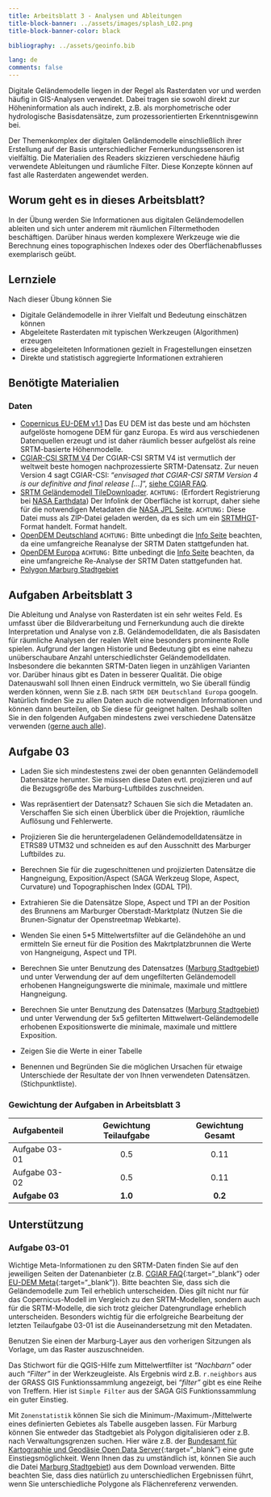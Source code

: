```yaml
---
title: Arbeitsblatt 3 - Analysen und Ableitungen
title-block-banner: ../assets/images/splash_L02.png
title-block-banner-color: black

bibliography: ../assets/geoinfo.bib

lang: de
comments: false
---
```


Digitale Geländemodelle liegen in der Regel als Rasterdaten vor und werden häufig in GIS-Analysen verwendet. Dabei tragen sie sowohl direkt zur Höheninformation als auch indirekt, z.B. als morphometrische oder hydrologische Basisdatensätze, zum prozessorientierten Erkenntnisgewinn bei.


Der Themenkomplex der digitalen Geländemodelle einschließlich ihrer Erstellung auf der Basis unterschiedlicher Fernerkundungssensoren ist vielfältig. Die Materialien des Readers skizzieren verschiedene häufig verwendete Ableitungen und räumliche Filter. Diese Konzepte können auf fast alle Rasterdaten angewendet werden.


## Worum geht es in dieses Arbeitsblatt?

In der Übung werden Sie Informationen aus digitalen Geländemodellen ableiten und sich unter anderem mit räumlichen Filtermethoden beschäftigen. Darüber hinaus werden komplexere Werkzeuge wie die Berechnung eines topographischen Indexes oder des Oberflächenabflusses exemplarisch geübt.


## Lernziele 

Nach dieser Übung können Sie

  * Digitale Geländemodelle in ihrer Vielfalt und Bedeutung einschätzen können 
  * Abgeleitete Rasterdaten mit typischen Werkzeugen (Algorithmen) erzeugen
  * diese abgeleiteten Informationen gezielt in Fragestellungen einsetzen
  * Direkte und statistisch aggregierte Informationen extrahieren


## Benötigte Materialien

### Daten
  * [Copernicus EU-DEM v1.1](https://land.copernicus.eu/imagery-in-situ/eu-dem/eu-dem-v1.1/view) Das EU DEM ist das beste und am höchsten aufgelöste homogene DEM für ganz Europa. Es wird aus verschiedenen Datenquellen erzeugt und ist daher räumlich besser aufgelöst als reine SRTM-basierte Höhenmodelle. 
  * [CGIAR-CSI SRTM V4](https://srtm.csi.cgiar.org/srtmdata/) Der CGIAR-CSI SRTM V4 ist vermutlich der weltweit beste homogen nachprozessierte SRTM-Datensatz. Zur neuen Version 4 sagt CGIAR-CSI: "*envisaged that CGIAR-CSI SRTM Version 4 is our definitive and final release [...]*", [siehe CGIAR FAQ](https://srtm.csi.cgiar.org/faq/).
  * [SRTM Geländemodell TileDownloader](https://dwtkns.com/srtm30m/). `ACHTUNG:` (Erfordert Registrierung bei [NASA Earthdata](https://urs.earthdata.nasa.gov/users/new)) Der Infolink der Oberfläche ist korrupt, daher siehe für die notwendigen Metadaten die [NASA JPL Seite](https://www2.jpl.nasa.gov/srtm/). `ACHTUNG:` Diese Datei muss als ZIP-Datei geladen werden, da es sich um ein [SRTMHGT](https://gdal.org/drivers/raster/srtmhgt.html)-Format handelt. Format handelt. 
  * [OpenDEM Deutschland](https://opendem.info/downloads/srtm_germany_dtm.zip) `ACHTUNG:` Bitte unbedingt die [Info Seite](https://opendem.info/srtm_processing.html) beachten, da eine umfangreiche Reanalyse der SRTM Daten stattgefunden hat. 
  * [OpenDEM Europa](https://opendem.info/opendemeu_download_highres.html) `ACHTUNG:` Bitte unbedingt die [Info Seite](https://opendem.info/opendemeu_background.html) beachten, da eine umfangreiche Re-Analyse der SRTM Daten stattgefunden hat. 
  * [Polygon Marburg Stadtgebiet](https://github.com/gisma-courses/gc-geoinfo/blob/master/assets/data/marburg_stadtgebiet.gpkg)

## Aufgaben Arbeitsblatt 3
Die Ableitung und Analyse von Rasterdaten ist ein sehr weites Feld. Es umfasst über die Bildverarbeitung und Fernerkundung auch die direkte Interpretation und Analyse von z.B. Geländemodelldaten, die als Basisdaten für räumliche Analysen der realen Welt eine besonders prominente Rolle spielen. Aufgrund der langen Historie und Bedeutung gibt es eine nahezu unüberschaubare Anzahl unterschiedlichster Geländemodelldaten. Insbesondere die bekannten SRTM-Daten liegen in unzähligen Varianten vor. Darüber hinaus gibt es Daten in besserer Qualität. Die obige Datenauswahl soll Ihnen einen Eindruck vermitteln, wo Sie überall fündig werden können, wenn Sie z.B. nach `SRTM DEM Deutschland Europa` googeln. Natürlich finden Sie zu allen Daten auch die notwendigen Informationen und können dann beurteilen, ob Sie diese für geeignet halten. Deshalb sollten Sie in den folgenden Aufgaben mindestens zwei verschiedene Datensätze verwenden ([gerne auch alle](https://raw.githubusercontent.com/gisma-courses/geoinfo-basis-qgis/master/docs/assets/data/le3_dem.zip)).

## Aufgabe 03


::: {.callout-tip icon="false" appearance="simple"}
* Laden Sie sich mindestestens zwei der oben genannten Geländemodell Datensätze herunter. Sie müssen diese Daten evtl. projizieren und auf die Bezugsgröße des Marburg-Luftbildes zuschneiden.

*   Was repräsentiert der Datensatz? Schauen Sie sich die Metadaten an. Verschaffen Sie sich einen Überblick über die Projektion, räumliche Auflösung und Fehlerwerte.
*   Projizieren Sie die heruntergeladenen Geländemodelldatensätze in ETRS89 UTM32 und schneiden es auf den Ausschnitt des Marburger Luftbildes zu.
*   Berechnen Sie für die zugeschnittenen und projizierten Datensätze die Hangneigung, Exposition/Aspect (SAGA Werkzeug Slope, Aspect, Curvature) und Topographischen Index (GDAL TPI). 
*   Extrahieren Sie die Datensätze Slope, Aspect und TPI an der Position des Brunnens am Marburger Oberstadt-Marktplatz (Nutzen Sie die Brunen-Signatur der Openstreetmap Webkarte).
*   Wenden Sie einen 5*5 Mittelwertsfilter auf die Geländehöhe an und ermitteln Sie erneut für die Position des Makrtplatzbrunnen die Werte von Hangneigung, Aspect und TPI.
* Berechnen Sie unter Benutzung des Datensatzes ([Marburg Stadtgebiet](https://github.com/gisma-courses/gc-geoinfo/blob/master/assets/data/marburg_stadtgebiet.gpkg)) und unter Verwendung der auf dem ungefilterten Geländemodell erhobenen Hangneigungswerte die minimale, maximale und mittlere Hangneigung. 
* Berechnen Sie unter Benutzung des Datensatzes ([Marburg Stadtgebiet](https://github.com/gisma-courses/gc-geoinfo/blob/master/assets/data/marburg_stadtgebiet.gpkg)) und unter Verwendung der 5x5 gefilterten Mittwelwert-Geländemodelle erhobenen Expositionswerte die minimale, maximale und mittlere Exposition.
* Zeigen Sie die Werte in einer Tabelle

* Benennen und Begründen Sie die möglichen Ursachen für etwaige Unterschiede der Resultate der von Ihnen verwendeten Datensätzen. (Stichpunktliste). 
:::

### Gewichtung der Aufgaben in Arbeitsblatt 3

| Aufgabenteil | Gewichtung Teilaufgabe | Gewichtung  Gesamt| 
|:-------------|:----------------------:|:-----------------:|
|Aufgabe 03-01 | 0.5  | 0.11  | 
|Aufgabe 03-02 | 0.5  | 0.11  | 
|**Aufgabe 03** | **1.0**  | **0.2**  | 


## Unterstützung 

### Aufgabe 03-01
Wichtige Meta-Informationen zu den SRTM-Daten finden Sie auf den jeweiligen Seiten der Datenanbieter (z.B. [CGIAR FAQ](https://srtm.csi.cgiar.org/faq/){:target="_blank"} oder [EU-DEM Meta](https://land.copernicus.eu/imagery-in-situ/eu-dem/eu-dem-v1.1?tab=metadata){:target="_blank"}). Bitte beachten Sie, dass sich die Geländemodelle zum Teil erheblich unterscheiden. Dies gilt nicht nur für das Copernicus-Modell im Vergleich zu den SRTM-Modellen, sondern auch für die SRTM-Modelle, die sich trotz gleicher Datengrundlage erheblich unterscheiden. Besonders wichtig für die erfolgreiche Bearbeitung der letzten Teilaufgabe 03-01 ist die Auseinandersetzung mit den Metadaten.

Benutzen Sie einen der Marburg-Layer aus den vorherigen Sitzungen als Vorlage, um das Raster auszuschneiden.

Das Stichwort für die QGIS-Hilfe zum Mittelwertfilter ist *"Nachbarn"* oder auch *"Filter"* in der Werkzeugleiste. Als Ergebnis wird z.B. `r.neighbors` aus der GRASS GIS Funktionssammlung angezeigt, bei *"filter"* gibt es eine Reihe von Treffern. Hier ist `Simple Filter` aus der SAGA GIS Funktionssammlung ein guter Einstieg.

Mit `Zonenstatistik` können Sie sich die Minimum-/Maximum-/Mittelwerte eines definierten Gebietes als Tabelle ausgeben lassen. Für Marburg können Sie entweder das Stadtgebiet als Polygon digitalisieren oder z.B. nach Verwaltungsgrenzen suchen. Hier wäre z.B. der [Bundesamt für Kartographie und Geodäsie Open Data Server](https://gdz.bkg.bund.de/index.php/default/open-data.html){:target="_blank"}  eine gute Einstiegsmöglichkeit.
 Wenn Ihnen das zu umständlich ist, können Sie auch die Datei [Marburg Stadtgebiet](https://github.com/gisma-courses/gc-geoinfo/blob/master/assets/data/marburg_stadtgebiet.gpkg)) aus dem Download verwenden. Bitte beachten Sie, dass dies natürlich zu unterschiedlichen Ergebnissen führt, wenn Sie unterschiedliche Polygone als Flächenreferenz verwenden.  

